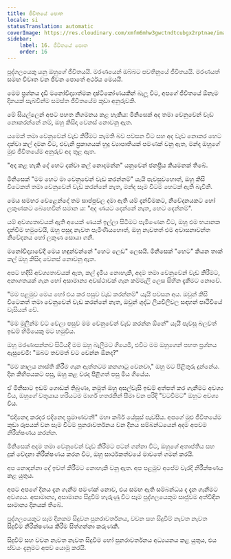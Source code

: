 ```yaml
---
title: ජීවිතයේ පොත
locale: si
statusTranslation: automatic
coverImage: https://res.cloudinary.com/xmfm6mhw3gwctndtcubgx2rptnae/image/upload/v1740468922/small_cover_tratado_de_psicologia_revolucionaria_a4c0dca4e0.webp
sidebar:
    label: 16. ජීවිතයේ පොත
    order: 16
---
```

පුද්ගලයෙකු යනු ඔහුගේ ජීවිතයයි. මරණයෙන් ඔබ්බට පවතිනුයේ ජීවිතයයි. මරණයත් සමඟ විවෘත වන ජීවන පොතේ අර්ථය මෙයයි.

මෙම ප්‍රශ්නය දැඩි මනෝවිද්‍යාත්මක දෘෂ්ටිකෝණයකින් බැලූ විට, අපගේ ජීවිතයේ ඕනෑම දිනයක් සැබවින්ම සමස්ත ජීවිතයේම කුඩා අනුරුවකි.

මේ සියල්ලෙන් අපට පහත නිගමනය කළ හැකිය: මිනිසෙක් අද තමා වෙනුවෙන් වැඩ නොකරන්නේ නම්, ඔහු කිසිදා වෙනස් නොවනු ඇත.

යමෙක් තමා වෙනුවෙන් වැඩ කිරීමට කැමති බව පවසන විට සහ අද වැඩ නොකර හෙට දක්වා කල් දමන විට, එවැනි ප්‍රකාශයක් හුදු ව්‍යාපෘතියක් පමණක් වනු ඇත, මන්ද ඔහුගේ මුළු ජීවිතයේම අනුරුව අද තුළ ඇත.

"අද කළ හැකි දේ හෙට දක්වා කල් නොදමන්න" යනුවෙන් ජනප්‍රිය කියමනක් තිබේ.

මිනිසෙක් "මම හෙට මා වෙනුවෙන් වැඩ කරන්නම්" යැයි පැවසුවහොත්, ඔහු කිසි විටෙකත් තමා වෙනුවෙන් වැඩ කරන්නේ නැත, මන්ද සෑම විටම හෙටක් ඇති බැවිනි.

මෙය සමහර වෙළෙන්දෝ තම සාප්පුවල දමා ඇති යම් දැන්වීමකට, නිවේදනයකට හෝ ලකුණකට බෙහෙවින් සමාන ය: "අද ණයට දෙන්නේ නැත, හෙට දෙන්නම්".

යම් අවශ්‍යතාවයක් ඇති අයෙක් ණයක් ඉල්ලා සිටීමට පැමිණෙන විට, ඔහු එම භයානක දැන්වීම හමුවෙයි, ඔහු පසුදා නැවත පැමිණියහොත්, ඔහු නැවතත් එම අවාසනාවන්ත නිවේදනය හෝ ලකුණ සොයා ගනී.

මනෝවිද්‍යාවේදී මෙය හඳුන්වන්නේ "හෙට ලෙඩ" ලෙසයි. මිනිසෙක් "හෙට" කියන තාක් කල් ඔහු කිසිදා වෙනස් නොවනු ඇත.

අපට හදිසි අවශ්‍යතාවයක් ඇත, කල් දැමිය නොහැකි, අදම තමා වෙනුවෙන් වැඩ කිරීමට, අනාගතයක් ගැන හෝ අසාමාන්‍ය අවස්ථාවක් ගැන කම්මැලි ලෙස සිහින දැකීමට නොවේ.

"මම පළමුව මෙය හෝ එය කර පසුව වැඩ කරන්නම්" යැයි පවසන අය. ඔවුන් කිසි විටෙකත් තමා වෙනුවෙන් වැඩ කරන්නේ නැත, ඔවුන් ශුද්ධ ලියවිලිවල සඳහන් පෘථිවියේ වැසියන් වේ.

"මම මුලින්ම වට වෙලා පසුව මම වෙනුවෙන් වැඩ කරන්න ඕනේ" යැයි පැවසූ බලවත් ඉඩම් හිමියෙකු මට හමුවිය.

ඔහු මරණාසන්නව සිටියදී මම ඔහු බැලීමට ගියෙමි, එවිට මම ඔහුගෙන් පහත ප්‍රශ්නය ඇසුවෙමි: "ඔබට තවමත් වට වෙන්න ඕනද?"

"මම කාලය නාස්ති කිරීම ගැන ඇත්තටම කනගාටු වෙනවා," ඔහු මට පිළිතුරු දුන්නේය. දින කිහිපයකට පසු, ඔහු කළ වරද පිළිගත් පසු මිය ගියේය.

ඒ මිනිසාට ඉඩම් ගොඩක් තිබුණා, නමුත් ඔහු අසල්වැසි ඉඩම් අත්පත් කර ගැනීමට අවශ්‍ය විය, ඔහුගේ වතුයාය හරියටම මාර්ග හතරකින් සීමා වන පරිදි "වටවීමට" ඔහුට අවශ්‍ය විය.

"එදිනෙදා කරදර එදිනෙදා ප්‍රමාණවත්!" මහා කබීර් යේසුස් පැවසීය. අපගේ මුළු ජීවිතයේම කුඩා රූපයක් වන සෑම විටම පුනරාවර්තනය වන දිනය සම්බන්ධයෙන් අදම අපවම නිරීක්ෂණය කරන්න.

මිනිසෙක් අදම තමා වෙනුවෙන් වැඩ කිරීමට පටන් ගන්නා විට, ඔහුගේ අතෘප්තිය සහ දුක් වේදනා නිරීක්ෂණය කරන විට, ඔහු සාර්ථකත්වයේ මාවතේ ගමන් කරයි.

අප නොදන්නා දේ ඉවත් කිරීමට නොහැකි වනු ඇත. අප පළමුව අපේම වැරදි නිරීක්ෂණය කළ යුතුය.

අපට අපගේ දිනය දැන ගැනීම පමණක් නොව, එය සමඟ ඇති සම්බන්ධය ද දැන ගැනීමට අවශ්‍යය. අසාමාන්‍ය, අසාමාන්‍ය සිදුවීම් හැරුණු විට සෑම පුද්ගලයෙකුම සෘජුවම අත්විඳින සාමාන්‍ය දිනයක් තිබේ.

පුද්ගලයෙකුට සෑම දිනකම සිදුවන පුනරාවර්තනය, වචන සහ සිදුවීම් නැවත නැවත සිදුවීම නිරීක්ෂණය කිරීම සිත්ගන්නා කරුණකි.

සිදුවීම් සහ වචන නැවත නැවත සිදුවීම හෝ පුනරාවර්තනය අධ්‍යයනය කළ යුතුය, එය ස්වයං දැනුමට අපව යොමු කරයි.

